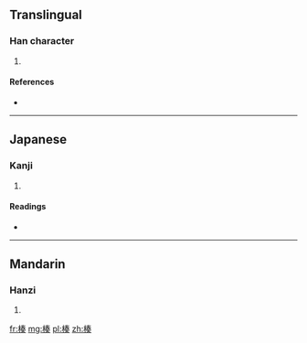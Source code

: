 ==Translingual==

===Han character===
{{Han char|rn=75|rad=木|as=09|sn=13|four=4593<sub>4</sub>|canj=木手大大 (DQKK)}}

# {{defn|Han|sort=木09}}

====References====
* {{Han ref|kx=0541.120|dkj=15175|dj=0929.020|hdz=21243.010|uh=6971|ud=26993|bh=DDCE|bd=56782}}

----

==Japanese==

===Kanji===
{{ja-kanji|grade=|rs=木09}}

# {{defn|lang=ja|sort=木09}}

====Readings====
* {{ja-readings|on=[[そう]] (sō), [[す]] (su)|kun=}}

----

==Mandarin==

===Hanzi===
{{cmn-hanzi|pin=[[còu]] ([[cou4]])|wg=ts'ou<sup>4</sup>}}

# {{defn|lang=cmn|sort=木09}}

[[fr:楱]]
[[mg:楱]]
[[pl:楱]]
[[zh:楱]]